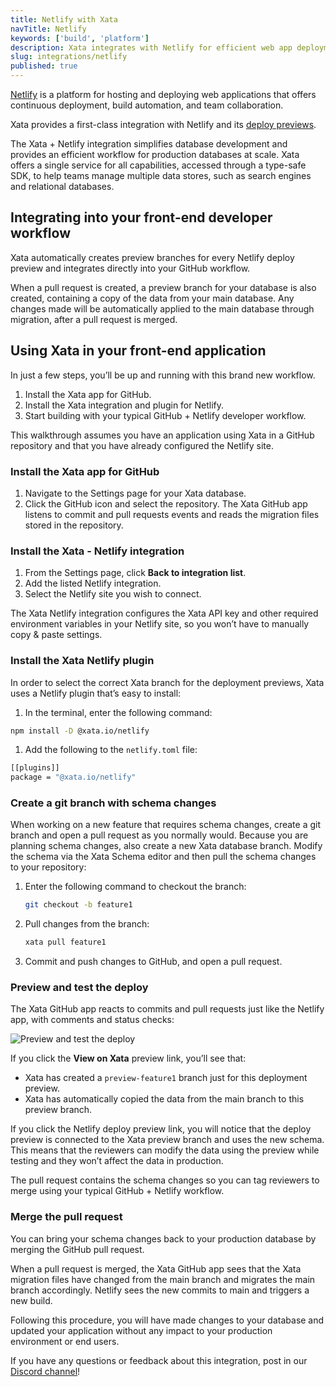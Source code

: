 ```yaml
---
title: Netlify with Xata
navTitle: Netlify
keywords: ['build', 'platform']
description: Xata integrates with Netlify for efficient web app deployment, by automating migration and supporting the GitHub workflow
slug: integrations/netlify
published: true
---
```


[Netlify](https://www.netlify.com/) is a platform for hosting and deploying web applications that offers continuous deployment, build automation, and team collaboration.

Xata provides a first-class integration with Netlify and its [deploy previews](https://www.netlify.com/products/deploy-previews/).

The Xata + Netlify integration simplifies database development and provides an efficient workflow for production databases at scale. Xata offers a single service for all capabilities, accessed through a type-safe SDK, to help teams manage multiple data stores, such as search engines and relational databases.

## Integrating into your front-end developer workflow

Xata automatically creates preview branches for every Netlify deploy preview and integrates directly into your GitHub workflow.

When a pull request is created, a preview branch for your database is also created, containing a copy of the data from your main database. Any changes made will be automatically applied to the main database through migration, after a pull request is merged.

## Using Xata in your front-end application

In just a few steps, you’ll be up and running with this brand new workflow.

1. Install the Xata app for GitHub.
1. Install the Xata integration and plugin for Netlify.
1. Start building with your typical GitHub + Netlify developer workflow.

This walkthrough assumes you have an application using Xata in a GitHub repository and that you have already configured the Netlify site.

### Install the Xata app for GitHub

1. Navigate to the Settings page for your Xata database.
1. Click the GitHub icon and select the repository. The Xata GitHub app listens to commit and pull requests events and reads the migration files stored in the repository.

### Install the Xata - Netlify integration

1. From the Settings page, click **Back to integration list**.
1. Add the listed Netlify integration.
1. Select the Netlify site you wish to connect.

The Xata Netlify integration configures the Xata API key and other required environment variables in your Netlify site, so you won’t have to manually copy & paste settings.

### Install the Xata Netlify plugin

In order to select the correct Xata branch for the deployment previews, Xata uses a Netlify plugin that’s easy to install:

1. In the terminal, enter the following command:

```bash
npm install -D @xata.io/netlify
```

1. Add the following to the `netlify.toml` file:

```bash
[[plugins]]
package = "@xata.io/netlify"
```

### Create a git branch with schema changes

When working on a new feature that requires schema changes, create a git branch and open a pull request as you normally would. Because you are planning schema changes, also create a new Xata database branch.
Modify the schema via the Xata Schema editor and then pull the schema changes to your repository:

1. Enter the following command to checkout the branch:

   ```bash
   git checkout -b feature1
   ```

1. Pull changes from the branch:

   ```bash
   xata pull feature1
   ```

1. Commit and push changes to GitHub, and open a pull request.

### Preview and test the deploy

The Xata GitHub app reacts to commits and pull requests just like the Netlify app, with comments and status checks:

![Preview and test the deploy](images/test-preview-deploy.png)

If you click the **View on Xata** preview link, you’ll see that:

- Xata has created a `preview-feature1` branch just for this deployment preview.
- Xata has automatically copied the data from the main branch to this preview branch.

If you click the Netlify deploy preview link, you will notice that the deploy preview is connected to the Xata preview branch and uses the new schema. This means that the reviewers can modify the data using the preview while testing and they won’t affect the data in production.

The pull request contains the schema changes so you can tag reviewers to merge using your typical GitHub + Netlify workflow.

### Merge the pull request

You can bring your schema changes back to your production database by merging the GitHub pull request.

When a pull request is merged, the Xata GitHub app sees that the Xata migration files have changed from the main branch and migrates the main branch accordingly. Netlify sees the new commits to main and triggers a new build.

Following this procedure, you will have made changes to your database and updated your application without any impact to your production environment or end users.

If you have any questions or feedback about this integration, post in our [Discord channel](https://xata.io/discord)!
